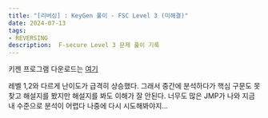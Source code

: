 ```yaml
---
title: "[리버싱] : KeyGen 풀이 - FSC Level 3 (미해결)"
date: 2024-07-13
tags:
- REVERSING
description:  F-secure Level 3 문제 풀이 기록
---
```

키젠 프로그램 다운로드는 [여기](https://github.com/Jeong-Je/my-tech-blog-v2/blob/main/public/images/post-12/FSC_Level3.exe)

레벨 1,2와 다르게 난이도가 급격히 상승했다.
그래서 중간에 분석하다가 핵심 구문도 못 찾고 해설지를 봤지만 해설지를 봐도 이해가 잘 안된다.
너무도 많은 JMP가 나와 지금 내 수준으로 분석이 어렵다 나중에 다시 시도해봐야지...